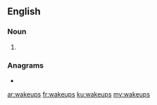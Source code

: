 {{also|wake-ups}}
==English==

===Noun===
{{head|en|noun plural form}}

# {{plural of|wakeup|lang=en}}

===Anagrams===
* {{l|en|wakes up}}

[[ar:wakeups]]
[[fr:wakeups]]
[[ku:wakeups]]
[[my:wakeups]]